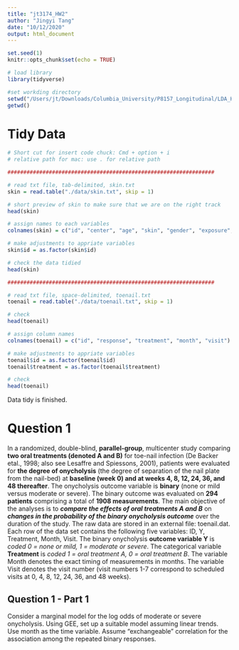 ```yaml
---
title: "jt3174_HW2"
author: "Jingyi Tang"
date: "10/12/2020"
output: html_document
---
```


```r

set.seed(1)
knitr::opts_chunk$set(echo = TRUE)

# load library
library(tidyverse)

#set workding directory
setwd("/Users/jt/Downloads/Columbia_University/P8157_Longitudinal/LDA_HW2")
getwd()

```

# Tidy Data

```r

# Short cut for insert code chuck: Cmd + option + i
# relative path for mac: use . for relative path

#################################################################

# read txt file, tab-delimited, skin.txt
skin = read.table("./data/skin.txt", skip = 1)

# short preview of skin to make sure that we are on the right track
head(skin)

# assign names to each variables
colnames(skin) = c("id", "center", "age", "skin", "gender", "exposure", "y", "treatment", "year")

# make adjustments to appriate variables
skin$id = as.factor(skin$id)

# check the data tidied
head(skin)

#################################################################

# read txt file, space-delimited, toenail.txt
toenail = read.table("./data/toenail.txt", skip = 1)

# check
head(toenail)

# assign column names
colnames(toenail) = c("id", "response", "treatment", "month", "visit")

# make adjustments to appriate variables
toenail$id = as.factor(toenail$id)
toenail$treatment = as.factor(toenail$treatment)

# check
head(toenail)

```

Data tidy is finished.

# Question 1

In a randomized, double-blind, __parallel-group__, multicenter study comparing __two oral treatments (denoted A and B)__ for toe-nail infection (De Backer etal., 1998; also see Lesaffre and Spiessons, 2001), patients were evaluated for __the degree of onycholysis__ (the degree of separation of the nail plate from the nail-bed) at __baseline (week 0) and at weeks 4, 8, 12, 24, 36, and 48 thereafter__. The onycholysis outcome variable is __binary__ (none or mild versus moderate or severe). The binary outcome was evaluated on __294 patients__ comprising a total of __1908 measurements__. The main objective of the analyses is to *__compare the effects of oral treatments A and B__* on *__changes in the probability of the binary onycholysis outcome__* over the duration of the study. The raw data are stored in an external file: toenail.dat. Each row of the data set contains the following five variables: ID, Y, Treatment, Month, Visit. The binary onycholysis __outcome variable Y__ is _coded 0 = none or mild, 1 = moderate or severe_. The categorical variable __Treatment__ is _coded 1 = oral treatment A, 0 = oral treatment B_.
The variable Month denotes the exact timing of measurements in months. The variable Visit denotes the visit number (visit numbers 1-7 correspond to scheduled visits at 0, 4, 8, 12, 24, 36, and 48 weeks).

## Question 1 - Part 1

Consider a marginal model for the log odds of moderate or severe onycholysis. Using GEE, set up a suitable model assuming linear trends. Use month as the time variable. Assume “exchangeable”
correlation for the association among the repeated binary responses.

```r



```

